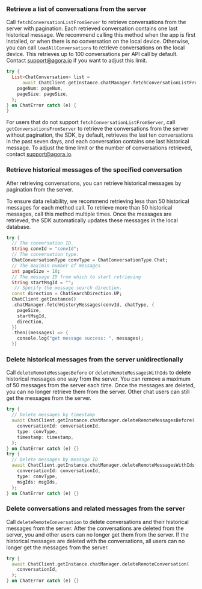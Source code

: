 <PlatformWrapper platform="flutter">

### Retrieve a list of conversations from the server

Call `fetchConversationListFromServer` to retrieve conversations from the server with pagination. Each retrieved conversation contains one last historical message. We recommend calling this method when the app is first installed, or when there is no conversation on the local device. Otherwise, you can call `loadAllConversations` to retrieve conversations on the local device.
This retrieves up to 100 conversations per API call by default. Contact support@agora.io if you want to adjust this limit.

```dart
try {
  List<ChatConversation> list =
      await ChatClient.getInstance.chatManager.fetchConversationListFromServer(
    pageNum: pageNum,
    pageSize: pageSize,
  );
} on ChatError catch (e) {
}
```

For users that do not support `fetchConversationListFromServer`, call `getConversationsFromServer` to retrieve the conversations from the server without pagination, the SDK, by default, retrieves the last ten conversations in the past seven days, and each conversation contains one last historical message. To adjust the time limit or the number of conversations retrieved, contact [support@agora.io](mailto:support@agora.io).

### Retrieve historical messages of the specified conversation

After retrieving conversations, you can retrieve historical messages by pagination from the server.

To ensure data reliability, we recommend retrieving less than 50 historical messages for each method call. To retrieve more than 50 historical messages, call this method multiple times. Once the messages are retrieved, the SDK automatically updates these messages in the local database.

```dart
try {
  // The conversation ID.
  String convId = "convId";
  // The conversation type.
  ChatConversationType convType = ChatConversationType.Chat;
  // The maximin number of messages
  int pageSize = 10;
  // The message ID from which to start retrieving
  String startMsgId = "";
   // Specify the message search direction.
  const direction = ChatSearchDirection.UP;
  ChatClient.getInstance()
  .chatManager.fetchHistoryMessages(convId, chatType, {
    pageSize,
    startMsgId,
    direction,
  })
  .then((messages) => {
    console.log("get message success: ", messages);
  })
```

### Delete historical messages from the server unidirectionally

Call `deleteRemoteMessagesBefore` or `deleteRemoteMessagesWithIds` to delete historical messages one way from the server. You can remove a maximum of 50 messages from the server each time. Once the messages are deleted, you can no longer retrieve them from the server. Other chat users can still get the messages from the server.

```dart
try {
  // Delete messages by timestamp
  await ChatClient.getInstance.chatManager.deleteRemoteMessagesBefore(
    conversationId: conversationId,
    type: convType,
    timestamp: timestamp,
  );
} on ChatError catch (e) {}
try {
  // Delete messages by message ID
  await ChatClient.getInstance.chatManager.deleteRemoteMessagesWithIds(
    conversationId: conversationId,
    type: convType,
    msgIds: msgIds,
  );
} on ChatError catch (e) {}
```

### Delete conversations and related messages from the server

Call `deleteRemoteConversation` to delete conversations and their historical messages from the server. After the conversations are deleted from the server, you and other users can no longer get them from the server. If the historical messages are deleted with the conversations, all users can no longer get the messages from the server.

```dart
try {
  await ChatClient.getInstance.chatManager.deleteRemoteConversation(
    conversationId,
  );
} on ChatError catch (e) {}
```

</PlatformWrapper>
